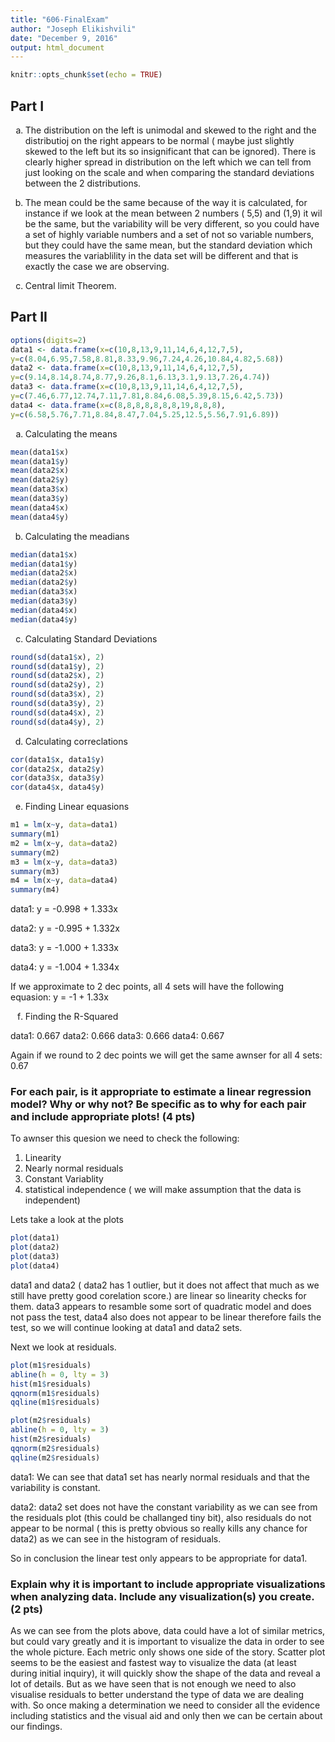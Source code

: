 ```yaml
---
title: "606-FinalExam"
author: "Joseph Elikishvili"
date: "December 9, 2016"
output: html_document
---
```


```r
knitr::opts_chunk$set(echo = TRUE)
```

## Part I

a) The distribution on the left is unimodal and skewed to the right and the distributioj on the right appears to be normal ( maybe just slightly skewed to the left but its so insignificant that can be ignored).  There is clearly higher spread in distribution on the left which we can tell from just looking on the scale and when comparing the standard deviations between the 2 distributions.

b) The mean could be the same because of the way it is calculated, for instance if we look at the mean between 2 numbers ( 5,5) and (1,9) it wil be the same, but the variability will be very different, so you could have a set of highly variable numbers and a set of not so variable numbers, but they could have the same mean, but the standard deviation which measures the variablility in the data set will be different and that is exactly the case we are observing.

c) Central limit Theorem.



## Part II
```r
options(digits=2)
data1 <- data.frame(x=c(10,8,13,9,11,14,6,4,12,7,5),
y=c(8.04,6.95,7.58,8.81,8.33,9.96,7.24,4.26,10.84,4.82,5.68))
data2 <- data.frame(x=c(10,8,13,9,11,14,6,4,12,7,5),
y=c(9.14,8.14,8.74,8.77,9.26,8.1,6.13,3.1,9.13,7.26,4.74))
data3 <- data.frame(x=c(10,8,13,9,11,14,6,4,12,7,5),
y=c(7.46,6.77,12.74,7.11,7.81,8.84,6.08,5.39,8.15,6.42,5.73))
data4 <- data.frame(x=c(8,8,8,8,8,8,8,19,8,8,8),
y=c(6.58,5.76,7.71,8.84,8.47,7.04,5.25,12.5,5.56,7.91,6.89))
```

a. Calculating the means
```r
mean(data1$x)
mean(data1$y)
mean(data2$x)
mean(data2$y)
mean(data3$x)
mean(data3$y)
mean(data4$x)
mean(data4$y)
```

b. Calculating the meadians

```r
median(data1$x)
median(data1$y)
median(data2$x)
median(data2$y)
median(data3$x)
median(data3$y)
median(data4$x)
median(data4$y)
```

c. Calculating Standard Deviations

```r
round(sd(data1$x), 2)
round(sd(data1$y), 2)
round(sd(data2$x), 2)
round(sd(data2$y), 2)
round(sd(data3$x), 2)
round(sd(data3$y), 2)
round(sd(data4$x), 2)
round(sd(data4$y), 2)
```

d. Calculating correclations

```r
cor(data1$x, data1$y)
cor(data2$x, data2$y)
cor(data3$x, data3$y)
cor(data4$x, data4$y)
```

e. Finding Linear equasions

```r
m1 = lm(x~y, data=data1)
summary(m1)
m2 = lm(x~y, data=data2)
summary(m2)
m3 = lm(x~y, data=data3)
summary(m3)
m4 = lm(x~y, data=data4)
summary(m4)
```

data1:  y = -0.998 + 1.333x

data2:  y = -0.995 + 1.332x

data3:  y = -1.000 + 1.333x

data4:  y = -1.004 + 1.334x

If we approximate to 2 dec points, all 4 sets will have the following equasion:  y = -1 + 1.33x

f. Finding the R-Squared

data1:  0.667
data2:  0.666
data3:  0.666
data4:  0.667

Again if we round to 2 dec points we will get the same awnser for all 4 sets: 0.67

### For each pair, is it appropriate to estimate a linear regression model? Why or why not? Be specific as to why for each pair and include appropriate plots! (4 pts)

To awnser this quesion we need to check the following:

1. Linearity
2. Nearly normal residuals
3. Constant Variablity
4. statistical independence ( we will make assumption that the data is independent)

Lets take a look at the plots

```r
plot(data1)
plot(data2)
plot(data3)
plot(data4)
```

data1 and data2 ( data2 has 1 outlier, but it does not affect that much as we still have pretty good corelation score.) are linear so linearity checks for them. data3 appears to resamble some sort of quadratic model and does not pass the test, data4 also does not appear to be linear therefore fails the test, so we will continue looking at data1 and data2 sets.

Next we look at residuals.

```r
plot(m1$residuals)
abline(h = 0, lty = 3)
hist(m1$residuals)
qqnorm(m1$residuals)
qqline(m1$residuals)

plot(m2$residuals)
abline(h = 0, lty = 3)
hist(m2$residuals)
qqnorm(m2$residuals)
qqline(m2$residuals)
```

data1: We can see that data1 set has nearly normal residuals and that the variability is constant.

data2: data2 set does not have the constant variability as we can see from the residuals plot (this could be challanged tiny bit), also residuals do not appear to be normal ( this is pretty obvious so really kills any chance for data2) as we can see in the histogram of residuals.

So in conclusion the linear test only appears to be appropriate for data1.

### Explain why it is important to include appropriate visualizations when analyzing data. Include any visualization(s) you create. (2 pts)

As we can see from the plots above, data could have a lot of similar metrics, but could vary greatly and it is important to visualize the data in order to see the whole picture. Each metric only shows one side of the story. Scatter plot seems to be the easiest and fastest way to visualize the data (at least during initial inquiry), it will quickly show the shape of the data and reveal a lot of details. But as we have seen that is not enough we need to also visualise residuals to better understand the type of data we are dealing with. So once making a determination we need to consider all the evidence including statistics and the visual aid and only then we can be certain about our findings.
